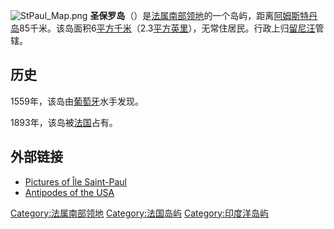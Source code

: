 {{Expand language|1=fr|time=2021-05-01T23:47:23+00:00}}
[[File:StPaul_Map.png|right]]
'''圣保罗岛'''（{{lang-fr|Île Saint-Paul}}）是[[法属南部领地|法属南部领地]]的一个岛屿，距离[[阿姆斯特丹岛|阿姆斯特丹岛]]85千米。该岛面积6[[平方千米|平方千米]]（2.3[[平方英里|平方英里]]），无常住居民。行政上归[[留尼汪|留尼汪]]管辖。

== 历史 ==
1559年，该岛由[[葡萄牙|葡萄牙]]水手发现。

1893年，该岛被[[法国|法国]]占有。

== 外部链接 ==
* [http://www.farvoyager.com/siov/stpaul1.html Pictures of Île Saint-Paul] {{Wayback|url=http://www.farvoyager.com/siov/stpaul1.html |date=20200801082622 }}
* [http://www.weathergraphics.com/tim/antipode Antipodes of the USA] {{Wayback|url=http://www.weathergraphics.com/tim/antipode |date=20210116014530 }}


{{Outlying territories of European countries}}
{{印度洋岛屿}}
{{法属南部领地的重点鸟区}}
{{DEFAULTSORT:Saint-Paul (île)}}
[[Category:法属南部领地|Category:法属南部领地]]
[[Category:法国岛屿|Category:法国岛屿]]
[[Category:印度洋岛屿|Category:印度洋岛屿]]